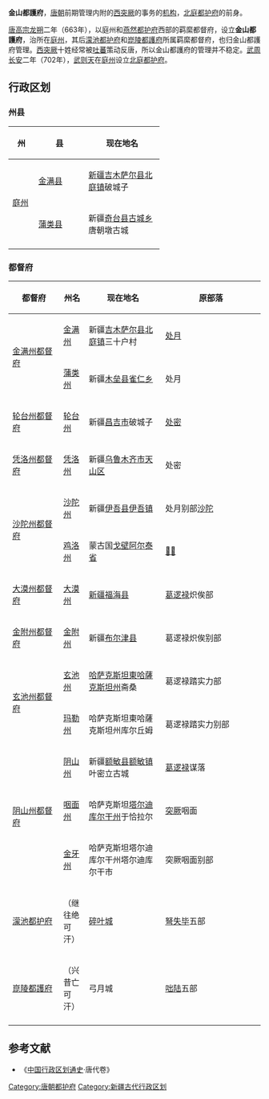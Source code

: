 {{No footnotes|time=2020-09-20T12:55:46+00:00}}
'''金山都護府'''，[[唐朝|唐朝]]前期管理内附的[[西突厥|西突厥]]的事务的[[机构|机构]]，[[北庭都护府|北庭都护府]]的前身。

[[唐高宗|唐高宗]][[龙朔|龙朔]]二年（663年），以庭州和[[燕然都护府|燕然都护府]]西部的羁縻都督府，设立'''金山都護府'''，治所在[[庭州|庭州]]，其后[[濛池都护府|濛池都护府]]和[[崑陵都護府|崑陵都護府]]所属羁縻都督府，也归金山都護府管理。[[西突厥|西突厥]]十姓经常被[[吐蕃|吐蕃]]策动反唐，所以金山都護府的管理并不稳定。[[武周|武周]][[长安_(年号)|长安]]二年（702年），[[武则天|武则天]]在[[庭州|庭州]]设立[[北庭都护府|北庭都护府]]。

==行政区划==
===州县===
{| border="2" cellpadding="4" cellspacing="1" style="background: #f9f9f9;font-size:95%; border: 1px #aaa solid; border-collapse: collapse;"
|- bgcolor="#B0C4DE" align="center"
!width=10%|州
!width=20%|县
!width=30%|现在地名
|-
|rowspan="2"|[[庭州|庭州]]||[[金满县|金满县]]||[[新疆|新疆]][[吉木萨尔县|吉木萨尔县]][[北庭镇|北庭镇]]破城子
|-
|[[蒲类县|蒲类县]]||新疆[[奇台县|奇台县]][[古城乡|古城乡]]唐朝墩古城
|-
|}

===都督府===
{| border="2" cellpadding="4" cellspacing="1" style="background: #f9f9f9;font-size:95%; border: 1px #aaa solid; border-collapse: collapse;"
|- bgcolor="#B0C4DE" align="center"
!width=20%|都督府
!width=10%|州名
!width=30%|现在地名
!原部落
|-
|rowspan="2"|[[金满州都督府|金满州都督府]]||[[金满州|金满州]]||新疆[[吉木萨尔县|吉木萨尔县]][[北庭镇|北庭镇]]三十户村||[[处月|处月]]
|-
|[[蒲类州|蒲类州]]||新疆[[木垒县|木垒县]][[雀仁乡|雀仁乡]]||处月
|-
|[[轮台州都督府|轮台州都督府]]||[[轮台州|轮台州]]||新疆[[昌吉市|昌吉市]]破城子||[[处密|处密]]
|-
|[[凭洛州都督府|凭洛州都督府]]||[[凭洛州|凭洛州]]||新疆[[乌鲁木齐市|乌鲁木齐市]][[天山区|天山区]]||处密
|-
|rowspan="2"|[[沙陀州都督府|沙陀州都督府]]||[[沙陀州|沙陀州]]||新疆[[伊吾县|伊吾县]][[伊吾镇|伊吾镇]]||处月别部[[沙陀|沙陀]]
|-
|[[鸡洛州|鸡洛州]]||蒙古国[[戈壁阿尔泰省|戈壁阿尔泰省]]||[[𨁂跌|𨁂跌]]
|-
|[[大漠州都督府|大漠州都督府]]||[[大漠州|大漠州]]||[[新疆|新疆]][[福海县|福海县]]||[[葛逻禄|葛逻禄]]炽俟部
|-
|[[金附州都督府|金附州都督府]]||[[金附州|金附州]]||新疆[[布尔津县|布尔津县]]||葛逻禄炽俟别部
|-
|rowspan="2"|[[玄池州都督府|玄池州都督府]]||[[玄池州|玄池州]]||[[哈萨克斯坦|哈萨克斯坦]][[東哈薩克斯坦州|東哈薩克斯坦州]]斋桑||葛逻禄踏实力部
|-
|[[玛勒州|玛勒州]]||哈萨克斯坦東哈薩克斯坦州库尔丘姆||葛逻禄踏实力别部
|-
|rowspan="3"|[[阴山州都督府|阴山州都督府]]||[[阴山州|阴山州]]||新疆[[额敏县|额敏县]][[额敏镇|额敏镇]]叶密立古城||[[葛逻禄|葛逻禄]]谋落
|-
|[[咽面州|咽面州]]||哈萨克斯坦[[塔尔迪库尔干州|塔尔迪库尔干州]]于恰拉尔||[[突厥|突厥]]咽面
|-
|[[金牙州|金牙州]]||哈萨克斯坦塔尔迪库尔干州塔尔迪库尔干市||突厥咽面别部
|-
|[[濛池都护府|濛池都护府]]||（继往绝可汗）||[[碎叶城|碎叶城]]||[[弩失毕|弩失毕]]五部
|-
|[[崑陵都護府|崑陵都護府]]||（兴昔亡可汗）||弓月城||[[咄陆|咄陆]]五部
|-
|}

==参考文献==
*《[[中国行政区划通史|中国行政区划通史]]·唐代卷》

[[Category:唐朝都护府|Category:唐朝都护府]]
[[Category:新疆古代行政区划|Category:新疆古代行政区划]]